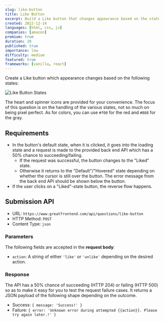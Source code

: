 ```yaml
---
slug: like-button
title: Like Button
excerpt: Build a Like button that changes appearance based on the states
created: 2022-12-14
languages: [html, css, js]
companies: [amazon]
premium: true
duration: 20
published: true
importance: low
difficulty: medium
featured: true
frameworks: [vanilla, react]
---
```


Create a Like button which appearance changes based on the following states:

![Like Button States](/img/questions/like-button/like-button-states.png)

The heart and spinner icons are provided for your convenience. The focus of this question is on the handling of the various states, not so much on being pixel perfect. As for colors, you can use `#f00` for the red and `#888` for the gray.

## Requirements

- In the button's default state, when it is clicked, it goes into the loading state and a request is made to the provided back end API which has a 50% chance to succeeding/failing.
  - If the request was successful, the button changes to the "Liked" state.
  - Otherwise it returns to the "Default"/"Hovered" state depending on whether the cursor is still over the button. The error message from the back end API should be shown below the button.
- If the user clicks on a "Liked"-state button, the reverse flow happens.

## Submission API

- URL: `https://www.greatfrontend.com/api/questions/like-button`
- HTTP Method: `POST`
- Content Type: `json`

### Parameters

The following fields are accepted in the **request body**:

- `action`: A string of either `'like'` or `'unlike'` depending on the desired action.

### Response

The API has a 50% chance of succeeding (HTTP 204) or failing (HTTP 500) so as to make it easy for you to test the request failure cases. It returns a JSON payload of the following shape depending on the outcome.

- Success: `{ message: 'Success!' }`
- Failure: `{ error: 'Unknown error during attempted {{action}}. Please try again later.!' }`
